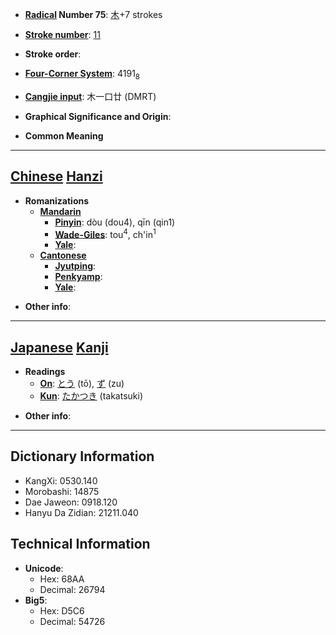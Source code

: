 * '''[[Wiktionary:Chinese radical index| Radical]] Number 75''': [[Wiktionary:Chinese radical index 木|木]]+7 strokes

* '''[[Wiktionary:Chinese total strokes index|Stroke number]]''': [[Wiktionary:Chinese total strokes index 11|11]]

* '''Stroke order''': 

* '''[[Wiktionary:Chinese four corner index|Four-Corner System]]''': 4191<sub>8</sub>

* '''[[Wiktionary:Chinese Cangjie index|Cangjie input]]''': 木一口廿 (DMRT)

* '''Graphical Significance and Origin''': 

* '''Common Meaning'''

----

== [[Chinese]] [[Hanzi]] ==

* '''Romanizations'''
** '''[[Mandarin]]'''
*** '''[[Pinyin]]''': dòu (dou4), qīn (qin1)
*** '''[[Wade-Giles]]''': tou<sup>4</sup>, ch'in<sup>1</sup>
*** '''[[Yale]]''': 
** '''[[Cantonese]]'''
*** '''[[Jyutping]]''':
*** '''[[Penkyamp]]''': 
*** '''[[Yale]]''': 

* '''Other info''': 

----

== [[Japanese]] [[Kanji]] ==

* '''Readings'''
** '''[[On]]''': [[とう]] (tō), [[ず]] (zu)
** '''[[Kun]]''': [[たかつき]] (takatsuki)

* '''Other info''':  

----

== Dictionary Information ==

* KangXi: 0530.140
* Morobashi: 14875
* Dae Jaweon: 0918.120
* Hanyu Da Zidian: 21211.040

== Technical Information ==

* '''Unicode''':
** Hex: 68AA
** Decimal: 26794
* '''Big5''':
** Hex: D5C6
** Decimal: 54726